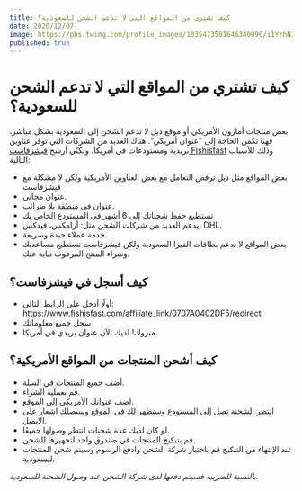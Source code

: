 ```yaml
---
title: كيف تشتري من المواقع التي لا تدعم الشحن للسعودية؟
date: 2020/12/07
image: https://pbs.twimg.com/profile_images/1035473581646340096/i1YrhNIF_400x400.jpg
published: true
---
```


# كيف تشتري من المواقع التي لا تدعم الشحن للسعودية؟

بعض منتجات أمازون الأمريكي أو موقع ديل لا تدعم الشحن إلى السعودية بشكل مباشر، فهنا تكمن الحاجة إلى "عنوان أمريكي". هناك العديد من الشركات التي توفر عناوين بريدية ومستودعات في أمريكا، ولكنّي أرشح [فيشزفاست Fishisfast](https://www.fishisfast.com/affiliate_link/0707A0402DF5/redirect) وذلك للأسباب التالية:

- بعض المواقع مثل ديل ترفض التعامل مع بعض العناوين الأمريكية ولكن لا مشكلة مع فيشزفاست
- عنوان مجاني.
- عنوان في منطقة بلا ضرائب.
- تستطيع حفظ شحناتك إلى 6 أشهر في المستودع الخاص بك
- يدعم العديد من شركات الشحن مثل: أرامكس، فيدكس، DHL.
- خدمة عملاء جيدة وسريعة.
- بعض المواقع لا تدعم بطاقات الفيزا السعودية ولكن فيشزفاست تستطيع مساعدتك وشراء المنتج المرغوب نيابة عنك.

## كيف أسجل في فيشزفاست؟

- أولًا أدخل على الرابط التالي: https://www.fishisfast.com/affiliate_link/0707A0402DF5/redirect
- سجل جميع معلوماتك
- مبروك! لديك الآن عنوان بريدي في أمريكا.

## كيف أشحن المنتجات من المواقع الأمريكية؟

- أضف جميع المنتجات في السلة.
- قم بعملية الشراء.
- اضف عنوانك الأمريكي إلى الموقع.
- انتظر الشحنة تصل إلى المستودع وستظهر لك في الموقع وسيصلك اشعار على الايميل.
- لو كان لديك عدة شحنات انتظر وصولها جميعًا.
- قم بتبكيج المنتجات في صندوق واحد لتجهيزها للشحن.
- عند الإنتهاء من التبكيج قم باختيار شركة الشحن وادفع الرسوم وسيتم شحن المنتجات للسعودية.

_بالنسبة للضريبة فسيتم دفعها لدى شركة الشحن عند وصول الشحنة للسعودية._
